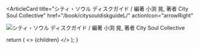 <ArticleCard
  title="シティ・ソウル ディスクガイド / 編著 小渕 晃, 著者 City Soul Collective"
  href="/book/citysouldiskguideL/"
  actionIcon="arrowRight"
>

![シティ・ソウル ディスクガイド / 編著 小渕 晃, 著者 City Soul Collective](../../images/books/citysouldiskguide.jpg) 
</ArticleCard>

  return (
    <>
      {children}
    </>
  );
}